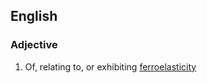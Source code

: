 ==English==

===Adjective===
{{en-adj}}

#{{physics}} Of, relating to, or exhibiting [[ferroelasticity]]